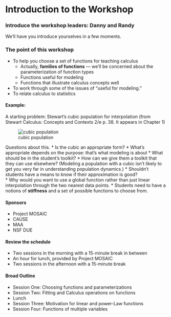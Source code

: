 Introduction to the Workshop
========================================================

### Introduce the workshop leaders: Danny and Randy

We'll have you introduce yourselves in a few moments.

### The point of this workshop

* To help you choose a set of functions for teaching calculus
    * Actually, **families of functions** --- we'll be concerned about the parameterization of function types
    * Functions useful for modeling
    * Functions that illustrate calculus concepts well
* To work through some of the issues of "useful for modeling."
* To relate calculus to statistics

#### Example: 

A starting problem: Stewart's cubic population for interpolation (from Stewart Calculus: Concepts and Contexts 2/e p. 38. It appears in Chapter 1)

![cubic population](Stewart-population-cubic.png)

Questions about this.
* Is the cubic an appropriate form?
* What's appropriate depends on the purpose: that's what modeling is about
* What should be in the student's toolkit?
* How can we give them a toolkit that they can use elsewhere?  (Modeling a population with a cubic isn't likely to get you very far in understanding population dynamics.)
* Shouldn't students have a means to know if their approximation is good?  
    * Why would you want to use a global function rather than just linear interpolation through the two nearest data points.
    * Students need to have a notions of **stiffness** and a set of possible functions to choose from.

#### Sponsors

* Project MOSAIC
* CAUSE
* MAA
* NSF DUE

#### Review the schedule

* Two sessions in the morning with a 15-minute break in between
* An hour for lunch, provided by Project MOSAIC
* Two sessions in the afternoon with a 15-minute break

#### Broad Outline

* Session One: Choosing functions and parameterizations
* Session Two: Fitting and Calculus operations on functions
* Lunch
* Session Three: Motivation for linear and power-Law functions
* Session Four: Functions of multiple variables
